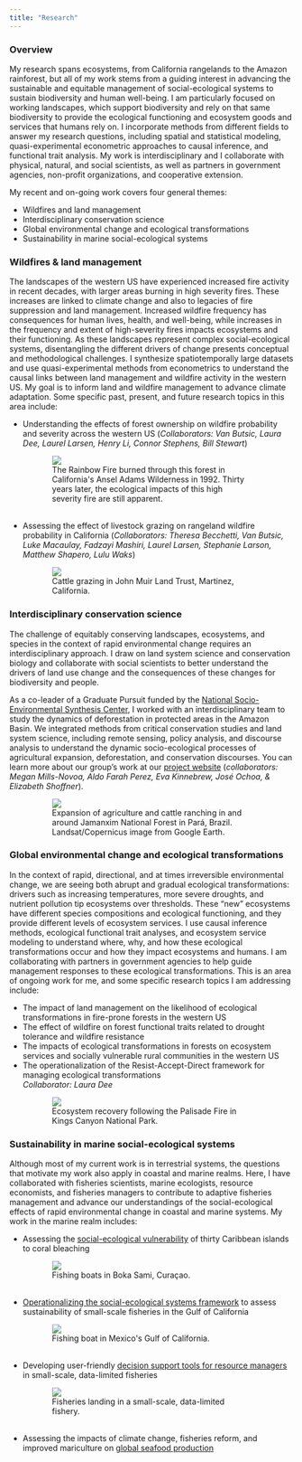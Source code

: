 ```yaml
---
title: "Research"
---
```


### Overview
My research spans ecosystems, from California rangelands to the Amazon rainforest, but all of my work stems from a guiding interest in advancing the sustainable and equitable management of social-ecological systems to sustain biodiversity and human well-being. I am particularly focused on working landscapes, which support biodiversity and rely on that same biodiversity to provide the ecological functioning and ecosystem goods and services that humans rely on. I incorporate methods from different fields to answer my research questions, including spatial and statistical modeling, quasi-experimental econometric approaches to causal inference, and functional trait analysis. My work is interdisciplinary and I collaborate with physical, natural, and social scientists, as well as partners in government agencies, non-profit organizations, and cooperative extension. 

My recent and on-going work covers four general themes:  

* Wildfires and land management  
* Interdisciplinary conservation science  
* Global environmental change and ecological transformations  
* Sustainability in marine social-ecological systems  

### Wildfires & land management
The landscapes of the western US have experienced increased fire activity in recent decades, with larger areas burning in high severity fires. These increases are linked to climate change and also to legacies of fire suppression and land management. Increased wildfire frequency has consequences for human lives, health, and well-being, while increases in the frequency and extent of high-severity fires impacts ecosystems and their functioning. As these landscapes represent complex social-ecological systems, disentangling the different drivers of change presents conceptual and methodological challenges. I synthesize spatiotemporally large datasets and use quasi-experimental methods from econometrics to understand the causal links between land management and wildfire activity in the western US. My goal is to inform land and wildfire management to advance climate adaptation. Some specific past, present, and future research topics in this area include:  

* Understanding the effects of forest ownership on wildfire probability and severity across the western US (*Collaborators: Van Butsic, Laura Dee, Laurel Larsen, Henry Li, Connor Stephens, Bill Stewart*)  

```{=html}
<div class = "rainbow_fire"><img src = "./files/rainbow_fire.jpg" style = "max-width:70%; display: block; margin: 0 auto"; ><figcaption style = "max-width:70%; display: block; margin: 0 auto"; >The Rainbow Fire burned through this forest in California's Ansel Adams Wilderness in 1992. Thirty years later, the ecological impacts of this high severity fire are still apparent. </figcaption>

<br>
```


* Assessing the effect of livestock grazing on rangeland wildfire probability in California (*Collaborators: Theresa Becchetti, Van Butsic, Luke Macaulay, Fadzayi Mashiri, Laurel Larsen, Stephanie Larson, Matthew Shapero, Lulu Waks*)   

```{=html}
<div class = "cows"><img src = "./files/cows.jpg" style = "max-width:70%; display: block; margin: 0 auto"; ><figcaption style = "max-width:70%; display: block; margin: 0 auto"; >Cattle grazing in John Muir Land Trust, Martinez, California. </figcaption>  
```

### Interdisciplinary conservation science  
The challenge of equitably conserving landscapes, ecosystems, and species in the context of rapid environmental change requires an interdisciplinary approach. I draw on land system science and conservation biology and collaborate with social scientists to better understand the drivers of land use change and the consequences of these changes for biodiversity and people. 

As a co-leader of a Graduate Pursuit funded by the [National Socio-Environmental Synthesis Center](https://www.sesync.org/project/graduate-pursuits-request-for-proposals/the-interactions-between-agricultural-expansion-and), I worked with an interdisciplinary team to study the dynamics of deforestation in protected areas in the Amazon Basin. We integrated methods from critical conservation studies and land system science, including remote sensing, policy analysis, and discourse analysis to understand the dynamic socio-ecological processes of agricultural expansion, deforestation, and conservation discourses. You can learn more about our group's work at our [project website](https://amazonagfrontiers.weebly.com/) (*collaborators: Megan Mills-Novoa, Aldo Farah Perez, Eva Kinnebrew, José Ochoa, & Elizabeth Shoffner*).

```{=html}
<div class = "jamanxim_deforest"><img src = "./files/jamanxim_deforest.JPG" style = "max-width:70%; display: block; margin: 0 auto"; ><figcaption style = "max-width:70%; display: block; margin: 0 auto"; >Expansion of agriculture and cattle ranching in and around Jamanxim National Forest in Pará, Brazil. Landsat/Copernicus image from Google Earth.</figcaption>
```

### Global environmental change and ecological transformations
In the context of rapid, directional, and at times irreversible environmental change, we are seeing both abrupt and gradual ecological transformations: drivers such as increasing temperatures, more severe droughts, and nutrient pollution tip ecosystems over thresholds. These "new" ecosystems have different species compositions and ecological functioning, and they provide different levels of ecosystem services. I use causal inference methods, ecological functional trait analyses, and ecosystem service modeling to understand where, why, and how these ecological transformations occur and how they impact ecosystems and humans. I am collaborating with partners in government agencies to help guide management responses to these ecological transformations. This is an area of ongoing work for me, and some specific research topics I am addressing include:    

* The impact of land management on the likelihood of ecological transformations in fire-prone forests in the western US  
* The effect of wildfire on forest functional traits related to drought tolerance and wildfire resistance  
* The impacts of ecological transformations in forests on ecosystem services and socially vulnerable rural communities in the western US  
* The operationalization of the Resist-Accept-Direct framework for managing ecological transformations  
*Collaborator: Laura Dee*

```{=html}
<div class = "palisade_fire"><img src = "./files/palisade_fire.jpg" style = "max-width:70%; display: block; margin: 0 auto"; ><figcaption style = "max-width:70%; display: block; margin: 0 auto"; >Ecosystem recovery following the Palisade Fire in Kings Canyon National Park.</figcaption>
```

### Sustainability in marine social-ecological systems  
Although most of my current work is in terrestrial systems, the questions that motivate my work also apply in coastal and marine realms. Here, I have collaborated with fisheries scientists, marine ecologists, resource economists, and fisheries managers to contribute to adaptive fisheries management and advance our understandings of the social-ecological effects of rapid environmental change in coastal and marine systems. My work in the marine realm includes:  

* Assessing the [social-ecological vulnerability](https://doi.org/10.1098/rspb.2018.2365) of thirty Caribbean islands to coral bleaching   
```{=html}
<div class = "boka_sami"><img src = "./files/boka_sami3.jpg" style = "max-width:70%; display: block; margin: 0 auto"; ><figcaption style = "max-width:70%; display: block; margin: 0 auto"; >Fishing boats in Boka Sami, Curaçao. </figcaption>

<br>
```

* [Operationalizing the social-ecological systems framework](https://doi.org/10.1073/pnas.1414640112) to assess sustainability of small-scale fisheries in the Gulf of California  
```{=html}
<div class = "gulf_of_california"><img src = "./files/gulf_of_california.jpg" style = "max-width:70%; display: block; margin: 0 auto"; ><figcaption style = "max-width:70%; display: block; margin: 0 auto"; >Fishing boat in Mexico's Gulf of California. </figcaption>

<br>  
```

* Developing user-friendly [decision support tools for resource managers](https://doi.org/10.1016/j.ocecoaman.2017.11.015) in small-scale, data-limited fisheries  
```{=html}
<div class = "curacao_fish"><img src = "./files/curacao_fish.jpg" style = "max-width:70%; display: block; margin: 0 auto"; ><figcaption style = "max-width:70%; display: block; margin: 0 auto"; >Fisheries landing in a small-scale, data-limited fishery. </figcaption>

<br> 
```

* Assessing the impacts of climate change, fisheries reform, and improved mariculture on [global seafood production](https://doi.org/10.1038/s41586-022-04674-5)
